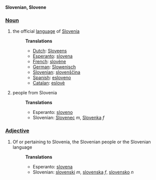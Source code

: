 '''Slovenian, Slovene'''

===[[Noun]]===
#the official [[language]] of [[Slovenia]]
#:'''Translations'''
#:*[[Dutch]]: [[Sloveens]]
#:*[[Esperanto]]: [[slovena]]
#:*[[French]]: [[slovène]]
#:*[[German]]: [[Slowenisch]]
#:*[[Slovenian]]: [[slovenscina|slovenščina]]
#:*[[Spanish]]: [[esloveno]]
#:*[[Catalan]]: [[eslovè]]
#people from Slovenia
#:'''Translations'''
#:*Esperanto: [[sloveno]]
#:*Slovenian: [[Slovenec]] ''m'', [[Slovenka]] ''f''


===[[Adjective]]===
#Of or pertaining to Slovenia, the Slovenian people or the Slovenian language
#:'''Translations'''
#:*Esperanto: [[slovena]]
#:*Slovenian: [[slovenski]] ''m'', [[slovenska]] ''f'', [[slovensko]] ''n''